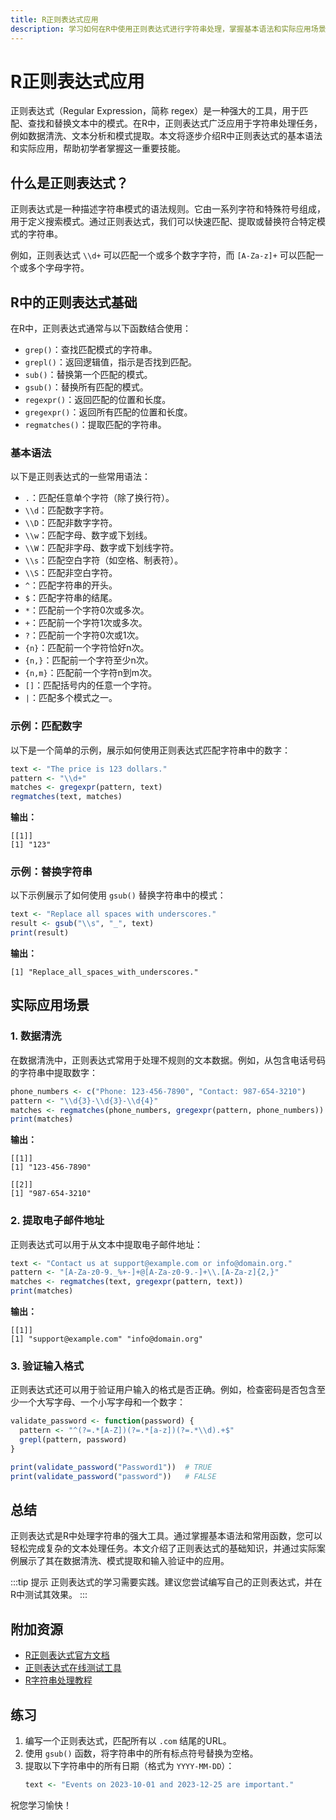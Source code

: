 ```yaml
---
title: R正则表达式应用
description: 学习如何在R中使用正则表达式进行字符串处理，掌握基本语法和实际应用场景。
---
```


# R正则表达式应用

正则表达式（Regular Expression，简称 regex）是一种强大的工具，用于匹配、查找和替换文本中的模式。在R中，正则表达式广泛应用于字符串处理任务，例如数据清洗、文本分析和模式提取。本文将逐步介绍R中正则表达式的基本语法和实际应用，帮助初学者掌握这一重要技能。

## 什么是正则表达式？

正则表达式是一种描述字符串模式的语法规则。它由一系列字符和特殊符号组成，用于定义搜索模式。通过正则表达式，我们可以快速匹配、提取或替换符合特定模式的字符串。

例如，正则表达式 `\\d+` 可以匹配一个或多个数字字符，而 `[A-Za-z]+` 可以匹配一个或多个字母字符。

## R中的正则表达式基础

在R中，正则表达式通常与以下函数结合使用：

- `grep()`：查找匹配模式的字符串。
- `grepl()`：返回逻辑值，指示是否找到匹配。
- `sub()`：替换第一个匹配的模式。
- `gsub()`：替换所有匹配的模式。
- `regexpr()`：返回匹配的位置和长度。
- `gregexpr()`：返回所有匹配的位置和长度。
- `regmatches()`：提取匹配的字符串。

### 基本语法

以下是正则表达式的一些常用语法：

- `.`：匹配任意单个字符（除了换行符）。
- `\\d`：匹配数字字符。
- `\\D`：匹配非数字字符。
- `\\w`：匹配字母、数字或下划线。
- `\\W`：匹配非字母、数字或下划线字符。
- `\\s`：匹配空白字符（如空格、制表符）。
- `\\S`：匹配非空白字符。
- `^`：匹配字符串的开头。
- `$`：匹配字符串的结尾。
- `*`：匹配前一个字符0次或多次。
- `+`：匹配前一个字符1次或多次。
- `?`：匹配前一个字符0次或1次。
- `{n}`：匹配前一个字符恰好n次。
- `{n,}`：匹配前一个字符至少n次。
- `{n,m}`：匹配前一个字符n到m次。
- `[]`：匹配括号内的任意一个字符。
- `|`：匹配多个模式之一。

### 示例：匹配数字

以下是一个简单的示例，展示如何使用正则表达式匹配字符串中的数字：

```r
text <- "The price is 123 dollars."
pattern <- "\\d+"
matches <- gregexpr(pattern, text)
regmatches(text, matches)
```

**输出：**
```
[[1]]
[1] "123"
```

### 示例：替换字符串

以下示例展示了如何使用 `gsub()` 替换字符串中的模式：

```r
text <- "Replace all spaces with underscores."
result <- gsub("\\s", "_", text)
print(result)
```

**输出：**
```
[1] "Replace_all_spaces_with_underscores."
```

## 实际应用场景

### 1. 数据清洗

在数据清洗中，正则表达式常用于处理不规则的文本数据。例如，从包含电话号码的字符串中提取数字：

```r
phone_numbers <- c("Phone: 123-456-7890", "Contact: 987-654-3210")
pattern <- "\\d{3}-\\d{3}-\\d{4}"
matches <- regmatches(phone_numbers, gregexpr(pattern, phone_numbers))
print(matches)
```

**输出：**
```
[[1]]
[1] "123-456-7890"

[[2]]
[1] "987-654-3210"
```

### 2. 提取电子邮件地址

正则表达式可以用于从文本中提取电子邮件地址：

```r
text <- "Contact us at support@example.com or info@domain.org."
pattern <- "[A-Za-z0-9._%+-]+@[A-Za-z0-9.-]+\\.[A-Za-z]{2,}"
matches <- regmatches(text, gregexpr(pattern, text))
print(matches)
```

**输出：**
```
[[1]]
[1] "support@example.com" "info@domain.org"
```

### 3. 验证输入格式

正则表达式还可以用于验证用户输入的格式是否正确。例如，检查密码是否包含至少一个大写字母、一个小写字母和一个数字：

```r
validate_password <- function(password) {
  pattern <- "^(?=.*[A-Z])(?=.*[a-z])(?=.*\\d).+$"
  grepl(pattern, password)
}

print(validate_password("Password1"))  # TRUE
print(validate_password("password"))   # FALSE
```

## 总结

正则表达式是R中处理字符串的强大工具。通过掌握基本语法和常用函数，您可以轻松完成复杂的文本处理任务。本文介绍了正则表达式的基础知识，并通过实际案例展示了其在数据清洗、模式提取和输入验证中的应用。

:::tip 提示
正则表达式的学习需要实践。建议您尝试编写自己的正则表达式，并在R中测试其效果。
:::

## 附加资源

- [R正则表达式官方文档](https://stat.ethz.ch/R-manual/R-devel/library/base/html/regex.html)
- [正则表达式在线测试工具](https://regex101.com/)
- [R字符串处理教程](https://www.datacamp.com/community/tutorials/string-manipulation-in-r)

## 练习

1. 编写一个正则表达式，匹配所有以 `.com` 结尾的URL。
2. 使用 `gsub()` 函数，将字符串中的所有标点符号替换为空格。
3. 提取以下字符串中的所有日期（格式为 `YYYY-MM-DD`）：
   ```r
   text <- "Events on 2023-10-01 and 2023-12-25 are important."
   ```

祝您学习愉快！